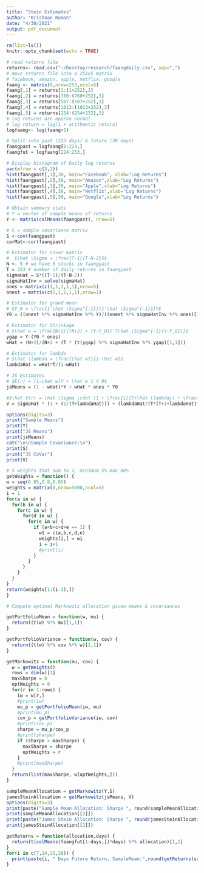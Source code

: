 ```yaml
---
title: "Stein Estimates"
author: "Krishnan Raman"
date: "4/30/2021"
output: pdf_document
---
```


```r
rm(list=ls())
knitr::opts_chunk$set(echo = TRUE)
```

```r
# read returns file 
returns<- read.csv("~/Desktop/research/faangdaily.csv", sep=",")
# move returns file into a 253x5 matrix
# facebook, amazon, apple, netflix, google
faang <- matrix(0,nrow=253,ncol=5)
faang[,1] = returns[1:(1+252),3]
faang[,2] = returns[760:(760+252),3]
faang[,3] = returns[507:(507+252),3]
faang[,4] = returns[1013:(1013+252),3]
faang[,5] = returns[254:(254+252),3]
# log returns are approx normal
# log return = log(1 + arithmetic return)
logfaang<- log(faang+1)

# Split into past (223 days) & future (30 days)
faangpast = logfaang[1:223,]
faangfut = logfaang[224:253,]

# Display histogram of Daily log returns
par(mfrow = c(3,2))
hist(faangpast[,1],30, main="Facebook", xlab="Log Returns")
hist(faangpast[,2],30, main="Amazon",xlab="Log Returns")
hist(faangpast[,3],30, main="Apple",xlab="Log Returns")
hist(faangpast[,4],30, main="Netflix",xlab="Log Returns")
hist(faangpast[,5],30, main="Google",xlab="Log Returns")
```
```r
# Obtain summary stats
# Y = vector of sample means of returns
Y <- matrix(colMeans(faangpast), nrow=5)

# S = sample covariance matrix 
S <-cov(faangpast)
corMat<-cor(faangpast)

# Estimator for covar matrix
#  $\hat \Sigma = \frac{T-1}{T-N-2}S$
N <- 5 # we have 5 stocks in faangpast
T = 223 # number of daily returns in faangpast
sigmaHat = S*((T-1)/(T-N-2))
sigmaHatInv = solve(sigmaHat)
ones = matrix(c(1,1,1,1,1),nrow=5)
onest = matrix(c(1,1,1,1,1),nrow=1)

# Estimator for grand mean
# $Y_0 = \frac{1'\hat \Sigma^{-1}}{1'\hat \Sigma^{-1}1}Y$
Y0 = ((onest %*% sigmaHatInv %*% Y)/((onest %*% sigmaHatInv %*% ones)[1,1]))[1,1]

# Estimator for Shrinkage
# $\hat w = \frac{N+2}{(N+2) + (Y-Y_01)'T\hat \Sigma^{-1}(Y-Y_01)}$
ygap = Y-(Y0 * ones)
wHat = (N+2)/(N+2 + (T * (t(ygap) %*% sigmaHatInv %*% ygap)[1,1]))

# Estimator for lambda
# $\hat \lambda = \frac{\hat wT}{1-\hat w}$
lambdaHat = wHat*T/(1-wHat)

# JS Estimates
# $E(r) = (1-\hat w)Y + \hat w 1 Y_0$
jsMeans = (1 - wHat)*Y + wHat * ones * Y0

#$\hat V(r) = \hat \Sigma \cdot (1 + \frac{1}{T+\hat \lambda}) + \frac{\hat \lambda}{T(T+1+\hat \lambda)}\frac{11'}{1'\Sigma^{-1}1}$
V = sigmaHat * (1 + (1/(T+lambdaHat))) + (lambdaHat/(T*(T+1+lambdaHat)*(onest %*% sigmaHatInv %*% ones)[1,1])) * (ones %*% onest)

options(digits=3)
print("Sample Means")
print(Y)
print("JS Means")
print(jsMeans)
cat("\n\nSample Covariance:\n")
print(S)
print("JS CoVar")
print(V)
```
```r
# 5 weights that sum to 1, minimum 5% max 80%
getWeights = function() {
w = seq(0.05,0.8,0.05)
weights = matrix(0,nrow=5000,ncol=5)
i = 1
for(a in w) {
  for(b in w) {
    for(c in w) {
      for(d in w) {
        for(e in w) {
          if (a+b+c+d+e == 1) {
            w1 = c(a,b,c,d,e)
            weights[i,] = w1
            i = i+1
            #print(i)
          }
        } 
      } 
    } 
  } 
}
return(weights[1:(i-1),])
}

# Compute optimal Markowitz allocation given means & covariances 

getPortfolioMean = function(w, mu) {
  return((t(w) %*% mu)[1,1])
}

getPortfolioVariance = function(w, cov) {
  return((t(w) %*% cov %*% w)[1,1]) 
}

getMarkowitz = function(mu, cov) {
  w = getWeights()
  rows = dim(w)[1]
  maxSharpe = 0
  optWeights = 0
  for(r in 1:rows) {
    iw = w[r,]
    #print(iw)
    mu_p = getPortfolioMean(iw, mu)
    #print(mu_p)
    cov_p = getPortfolioVariance(iw, cov)
    #print(cov_p)
    sharpe = mu_p/cov_p
    #print(sharpe)
    if (sharpe > maxSharpe) {
      maxSharpe = sharpe
      optWeights = r
    }
    #print(maxSharpe)
  }
  return(list(maxSharpe, w[optWeights,]))
}

sampleMeanAllocation = getMarkowitz(Y,S)
jamesSteinAllocation = getMarkowitz(jsMeans, V)
options(digits=3)
print(paste("Sample Mean Allocation: Sharpe ", round(sampleMeanAllocation[[1]],3), "Allocation:"))
print(sampleMeanAllocation[[2]])
print(paste("James Stein Allocation: Sharpe ", round(jamesSteinAllocation[[1]],3), "Allocation:"))
print(jamesSteinAllocation[[2]])
```
```r
getReturns = function(allocation,days) {
  return(t(colMeans(faangfut[1:days,])*days) %*% allocation)[1,1]
}
for(i in c(7,14,21,28)) {
  print(paste(i, " Days Future Return, SampleMean:",round(getReturns(sampleMeanAllocation[[2]],i),3), "JS:",round(getReturns(jamesSteinAllocation[[2]],i),3)))
}
```


